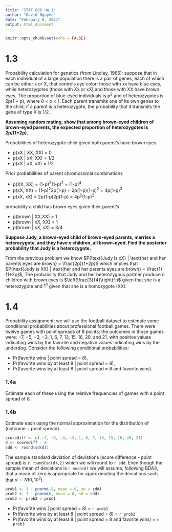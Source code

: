 ```yaml
---
title: "STAT 886 HW 1"
author: "David Nguyen"
date: "February 8, 2021"
output: html_document
---
```


```r
knitr::opts_chunk$set(echo = FALSE)
```

# 1.3

Probability calculation for genetics (from Lindley, 1965): suppose that in each individual of a large population there is a pair of genes, each of which can be either x or X, that controls eye color: those with xx have blue eyes, while heterozygotes (those with Xx or xX) and those with XX have brown eyes. 
The proportion of blue-eyed individuals is p^2^ and of heterozygotes is 2p(1 − p), where 0 < p < 1. Each parent transmits one of its own genes to the child; if a parent is a heterozygote, the probability that it transmits the gene of type X is 1/2 . 

**Assuming random mating, show that among brown-eyed children of brown-eyed parents, the expected proportion of heterozygotes is 2p/(1+2p).** 

Probabilities of heterozygote child given both parent's have brown eyes

* p(xX | XX, XX) = 0
* p(xX | xX, XX) = 1/2
* p(xX | xX, xX) = 1/2

Prior probabilities of parent chromosomal combinations

* p(XX, XX) = (1-p)^2^(1-p)^2^ = (1-p)^4^
* p(xX, XX) = (1-p)^2^2p(1-p) + 2p(1-p)(1-p)^2^  = 4p(1-p)^3^
* p(xX, xX) = 2p(1-p)2p(1-p) = 4p^2^(1-p)^2^

probability a child has brown eyes given their parent's

* p(brown | XX,XX) = 1
* p(brown | xX, XX) = 1
* p(brown | xX, xX) = 3/4

\begin{align}
p(\text{xX, child has brown eyes, parents have brown eyes}) & = \frac{p(\text{xX, parents have brown eyes})}{p(\text{child has brown eyes, parents have brown eyes})} \\
                                      & = \frac{0 \cdot (1-p)^4 + 1/2 \cdot 4p(1-p)^3 + 1/2 \cdot 4p^2(1-p)^2}{1 \cdot (1-p)^4 + 1 \cdot 4p(1-p)^3 + 3/4 \cdot 4p^2(1-p)^2} \\
                                      & = \frac{2p(1-p)^3 + 2p^2(1-p)^2}{(1-p)^4 + 4p(1-p)^3 + 3p^2(1-p)^2} \\
                                      & = \frac{2p(1-P) + 2p^2}{(1-p)^2 + 4p(1-p)+xp^2} \\
                                      & = \frac{2p - 2p^2 + 2p}{p^2 - 2p + 1 + 4p - 4p^2 + 3p^2} \\
                                      & = \frac{2p}{1+2p}
\end{align}

**Suppose Judy, a brown-eyed child of brown-eyed parents, marries a heterozygote, and they have
*n* children, all brown-eyed. Find the posterior probability that Judy is a heterozygote.**

From the previous problem we know $P(\text{Judy is xX} | \text{her and her parents eyes are brown} = \frac{2p}{1+2p}$ which implies that $P(\text{Judy is XX} | \text{her and her parents eyes are brown} = \frac{1}{1+2p}$, The probability that Judy and her heterozygous partner produce $n$ children with brown eyes is $\left(\frac{3}{4}\right)^n$ given that she is a heterozygote and $1^n$ given that she is a homozygote (XX).

\begin{align}
P(\text{Judy is xX} | \text{Judy, her parents, and n children have brown eyes}) & =
                    \frac{\frac{2p}{1+2p} \left(\frac{3}{4}\right)^n}{\frac{2p}{1+2p} \left(\frac{3}{4}\right)^n + \frac{1}{1+2p} 1^n}
\end{align}

# 1.4
Probability assignment: we will use the football dataset to estimate some conditional
probabilities about professional football games. There were twelve games with point
spreads of 8 points; the outcomes in those games were: −7, −5, −3, −3, 1, 6, 7, 13, 15,
16, 20, and 21, with positive values indicating wins by the favorite and negative values
indicating wins by the underdog. Consider the following conditional probabilities:

* Pr(favorite wins | point spread = 8),
* Pr(favorite wins by at least 8 | point spread = 8),
* Pr(favorite wins by at least 8 | point spread = 8 and favorite wins).

### 1.4a
Estimate each of these using the relative frequencies of games with a point spread of
8.

\begin{align}
Pr(\text{favorite wins | point spread = 8}) &= \frac{8}{12} \\
Pr(\text{favorite wins by at least 8 | point spread = 8}) & = \frac{5}{12} \\
Pr(\text{favorite wins by at least 8 | point spread = 8 and favorite wins}) &= \frac{5}{8}
\end{align}

### 1.4b
Estimate each using the normal approximation for the distribution of (outcome − point spread).

```r
scorediff <- c( −7, −5, −3, −3, 1, 6, 7, 13, 15, 16, 20, 21)
d <- scorediff - 8
sdd <- round(sd(d))
```

The sample standard deviation of deviations (score difference - point spread) is `r round(sd(d),2)` which we will round to `r sdd`. Even though the sample mean of deviations is `r mean(d)` we will assume, following BDA3, that a mean of zero is appropriate for approximating the deviations such that $d \sim N(0, 10^2)$.

```r
prob1 <- 1 - pnorm(-8, mean = 0, sd = sdd)
prob2 <- 1 - pnorm(0, mean = 0, sd = sdd)
prob3 <- prob2 / prob1
```

* Pr(favorite wins | point spread = 8) = `r prob1`
* Pr(favorite wins by at least 8 | point spread = 8) = `r prob2`
* Pr(favorite wins by at least 8 | point spread = 8 and favorite wins) = `r prob3`